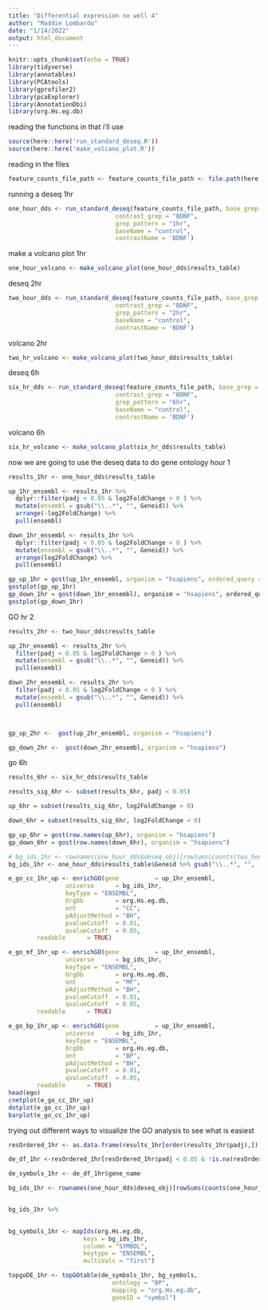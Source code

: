 ```yaml
---
title: "Differential expression no well 4"
author: "Maddie Lombardo"
date: "1/14/2022"
output: html_document
---
```


```r
knitr::opts_chunk$set(echo = TRUE)
library(tidyverse)
library(annotables)
library(PCAtools)
library(gprofiler2)
library(pcaExplorer)
library(AnnotationDbi)
library(org.Hs.eg.db)
```

reading the functions in that i'll use
```r
source(here::here('run_standard_deseq.R'))
source(here::here('make_volcano_plot.R'))
```

reading in the files
```r
feature_counts_file_path <- feature_counts_file_path <- file.path(here::here("data","feature_counts_bdnf_No4"))
```

running a deseq 1hr
```r
one_hour_dds <- run_standard_deseq(feature_counts_file_path, base_grep = "CONTROL",
                              contrast_grep = "BDNF", 
                              grep_pattern = "1hr",
                              baseName = "control",
                              contrastName = 'BDNF')
```

make a volcano plot 1hr
```r
one_hour_volcano <- make_volcano_plot(one_hour_dds$results_table)
```

deseq 2hr
```r
two_hour_dds <- run_standard_deseq(feature_counts_file_path, base_grep = "CONTROL",
                              contrast_grep = "BDNF", 
                              grep_pattern = "2hr",
                              baseName = "control",
                              contrastName = 'BDNF')
```

volcano 2hr
```r
two_hr_volcano <- make_volcano_plot(two_hour_dds$results_table)
```

deseq 6h
```r
six_hr_dds <- run_standard_deseq(feature_counts_file_path, base_grep = "CONTROL",
                              contrast_grep = "BDNF", 
                              grep_pattern = "6hr",
                              baseName = "control",
                              contrastName = 'BDNF')
```

volcano 6h
```r
six_hr_volcano <- make_volcano_plot(six_hr_dds$results_table)
```

now we are going to use the deseq data to do gene ontology
hour 1
```r
results_1hr <- one_hour_dds$results_table

up_1hr_ensembl <- results_1hr %>% 
  dplyr::filter(padj < 0.05 & log2FoldChange > 0 ) %>% 
  mutate(ensembl = gsub("\\..*", "", Geneid)) %>% 
  arrange(-log2FoldChange) %>% 
  pull(ensembl)

down_1hr_ensembl <- results_1hr %>% 
  dplyr::filter(padj < 0.05 & log2FoldChange < 0 ) %>% 
  mutate(ensembl = gsub("\\..*", "", Geneid)) %>% 
  arrange(log2FoldChange) %>% 
  pull(ensembl)

gp_up_1hr = gost(up_1hr_ensembl, organism = "hsapiens", ordered_query = TRUE) 
gostplot(gp_up_1hr)
gp_down_1hr = gost(down_1hr_ensembl), organism = "hsapiens", ordered_query = TRUE) 
gostplot(gp_down_1hr)

```

GO hr 2
```r
results_2hr <- two_hour_dds$results_table

up_2hr_ensembl <- results_2hr %>% 
  filter(padj < 0.05 & log2FoldChange > 0 ) %>% 
  mutate(ensembl = gsub("\\..*", "", Geneid)) %>% 
  pull(ensembl)

down_2hr_ensembl <- results_2hr %>% 
  filter(padj < 0.05 & log2FoldChange < 0 ) %>% 
  mutate(ensembl = gsub("\\..*", "", Geneid)) %>% 
  pull(ensembl)



gp_up_2hr <-  gost(up_2hr_ensembl, organism = "hsapiens")

gp_down_2hr <-  gost(down_2hr_ensembl, organism = "hsapiens")
```

go 6h
```r
results_6hr <- six_hr_dds$results_table

results_sig_6hr <- subset(results_6hr, padj < 0.05)

up_6hr = subset(results_sig_6hr, log2FoldChange > 0)

down_6hr = subset(results_sig_6hr, log2FoldChange < 0)

gp_up_6hr = gost(row.names(up_6hr), organism = "hsapiens")
gp_down_6hr = gost(row.names(down_6hr), organism = "hsapiens")
```


```r

# bg_ids_1hr <- rownames(one_hour_dds$deseq_obj)[rowSums(counts(two_hour_dds$deseq_obj))>0] %>% gsub("\\..*", "", .) 
bg_ids_1hr <- one_hour_dds$results_table$Geneid %>% gsub("\\..*", "", .) 

e_go_cc_1hr_up <- enrichGO(gene          = up_1hr_ensembl,
                universe      = bg_ids_1hr,
                keyType = "ENSEMBL",
                OrgDb         = org.Hs.eg.db,
                ont           = "CC",
                pAdjustMethod = "BH",
                pvalueCutoff  = 0.01,
                qvalueCutoff  = 0.05,
        readable      = TRUE)

e_go_mf_1hr_up <- enrichGO(gene          = up_1hr_ensembl,
                universe      = bg_ids_1hr,
                keyType = "ENSEMBL",
                OrgDb         = org.Hs.eg.db,
                ont           = "MF",
                pAdjustMethod = "BH",
                pvalueCutoff  = 0.01,
                qvalueCutoff  = 0.05,
        readable      = TRUE)

e_go_bp_1hr_up <- enrichGO(gene          = up_1hr_ensembl,
                universe      = bg_ids_1hr,
                keyType = "ENSEMBL",
                OrgDb         = org.Hs.eg.db,
                ont           = "BP",
                pAdjustMethod = "BH",
                pvalueCutoff  = 0.01,
                qvalueCutoff  = 0.05,
        readable      = TRUE)
head(ego)
cnetplot(e_go_cc_1hr_up)
dotplot(e_go_cc_1hr_up)
barplot(e_go_cc_1hr_up)
```



trying out different ways to visualize the GO analysis to see what is easiest
```r

resOrdered_1hr <- as.data.frame(results_1hr[order(results_1hr$padj),]) 

de_df_1hr <-resOrdered_1hr[resOrdered_1hr$padj < 0.05 & !is.na(resOrdered_1hr$padj),]

de_symbols_1hr <- de_df_1hr$gene_name

bg_ids_1hr <- rownames(one_hour_dds$deseq_obj)[rowSums(counts(one_hour_dds$deseq_obj))>0] %>% gsub("\\..*", "", .) 


bg_ids_1hr %>% 
  

bg_symbols_1hr <- mapIds(org.Hs.eg.db,
                     keys = bg_ids_1hr,
                     column = "SYMBOL",
                     keytype = "ENSEMBL",
                     multiVals = "first")

topgoDE_1hr <- topGOtable(de_symbols_1hr, bg_symbols,
                             ontology = "BP",
                             mapping = "org.Hs.eg.db",
                             geneID = "symbol")
```

